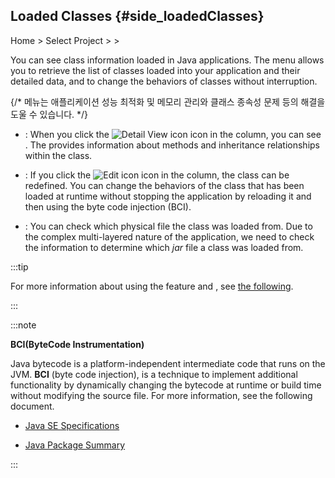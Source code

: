 ## Loaded Classes {#side_loadedClasses}

Home &gt; Select Project &gt; <Cmdname sid="side_agentsConfiguration" className="uitext" /> &gt; <Cmdname sid="side_loadedClasses" className="uitext" />

<ImgLang img='ipa-loaded-class-java.png' desc='Loaded Classes' />

You can see class information loaded in Java applications. The <Cmdname sid="side_loadedClasses" className="uitext" /> menu allows you to retrieve the list of classes loaded into your application and their detailed data, and to change the behaviors of classes without interruption.

{/* <Cmdname sid="side_loadedClasses" className="uitext" /> 메뉴는 애플리케이션 성능 최적화 및 메모리 관리와 클래스 종속성 문제 등의 해결을 도울 수 있습니다. */}

- <Cmdname sid="TTL08085" className="uitext" />: When you click the ![Detail View icon](/img/ico-detail-view-gr.svg) icon in the <Cmdname sid="TTL08085" className="uitext" /> column, you can see <Cmdname sid="TTL08085" className="uitext" />. The <Cmdname sid="TTL08085" className="uitext" /> provides information about methods and inheritance relationships within the class.

- <Cmdname sid="redefine" className="uitext" />: If you click the ![Edit icon](/img/ico-edit.svg) icon in the <Cmdname sid="redefine" className="uitext" /> column, the class can be redefined. You can change the behaviors of the class that has been loaded at runtime without stopping the application by reloading it and then using the byte code injection (BCI).

- <Cmdname sid="resource" className="uitext" />: You can check which physical file the class was loaded from. Due to the complex multi-layered nature of the application, we need to check the <Cmdname sid="resource" className="uitext" /> information to determine which *jar* file a class was loaded from.

:::tip

For more information about using the <Cmdname sid="redefine" className="uitext" /> feature and <Cmdname sid="resource" className="uitext" />, see [the following](../best-practice-guides/about-instance-performance-analysis#advanced-use-loaded-classes).

:::

:::note 

**BCI(ByteCode Instrumentation)**

Java bytecode is a platform-independent intermediate code that runs on the JVM. **BCI** (byte code injection), is a technique to implement additional functionality by dynamically changing the bytecode at runtime or build time without modifying the source file. For more information, see the following document. 

- [Java SE Specifications](https://docs.oracle.com/javase/specs/)

- [Java Package Summary](https://docs.oracle.com/en/java/javase/21/docs/api/java.instrument/java/lang/instrument/package-summary.html)

:::
